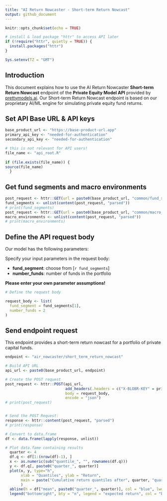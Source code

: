 ```yaml
---
title: "AI Return Nowcaster - Short-term Return Nowcast"
output: github_document
---
```


```r
knitr::opts_chunk$set(echo = TRUE)

# install & load package "httr" to access API later
if (!require("httr", quietly = TRUE)) {
  install.packages("httr")
}

Sys.setenv(TZ = "GMT")

```

## Introduction

This document explains how to use the AI Return Nowcaster **Short-term Return Nowcast** endpoint of the **Private Equity Model API** provided by [prettymodels.ai](https://prettymodels.ai).
Our Short-term Return Nowcast endpoint is based on our proprietary AI/ML engine for simulating private equity fund returns.

## Set API Base URL & API keys

```r
base_product_url <- "https://base-product-url.app"
primary_api_key <- "needed-for-authentication"
secondary_api_key <- "needed-for-authentication"

```

```r

# this is not relevant for API users!
file_name <- "api_root.R"
  
if (file.exists(file_name)) {
source(file_name)
  }

```

## Get fund segments and macro environments

```r

post_request <- httr::GET(url = paste0(base_product_url, "common/fund_segments"))
fund_segments <- unlist(content(post_request, "parsed"))
# print(fund_segments)
post_request <- httr::GET(url = paste0(base_product_url, "common/macro_environments"))
macro_environments <- unlist(content(post_request, "parsed"))
# print(macro_environments)

```

## Define the API request body

Our model has the following parameters:

Specify your input parameters in the request body:

- **fund_segment**: choose from [`r fund_segments`]
- **number_funds**: number of funds in the portfolio

**Please enter your own parameter assumptions!**

```r

# Define the request body

request_body <- list(
  fund_segment = fund_segments[1],
  number_funds = 2
)

```

## Send endpoint request

This endpoint provides a short-term return nowcast for a portfolio of private capital funds.

```r

endpoint <- "air_nowcaster/short_term_return_nowcast"

# Build API URL
api_url <- paste0(base_product_url, endpoint)

# Create the POST request
post_request <- httr::POST(api_url,
                           add_headers(.headers = c("X-BLOBR-KEY" = primary_api_key)),
                           body = request_body,
                           encode = "json")
# print(post_request)


# Send the POST Request:
response <- httr::content(post_request, "parsed")
# print(response)

# Convert to data.frame
df <- data.frame(lapply(response, unlist))

# Plot data.fame containing results
  quarter <- 4
  df.q <- df[1:(nrow(df)-1), ]
  x <- as.numeric(sub("quantile_", "", rownames(df.q)))
  y <- df.q[, paste0("quarter_", quarter)]
  plot(x, y, type="h", 
       xlab = "Quantiles", ylab = "Return", 
       main = paste("Cumulative return quantiles after", quarter, "quarter(s)")
       )
  abline(h = df["mean", paste0("quarter_", quarter)], col = "blue", lwd = 2, lty = 3)
  legend("bottomright", bty = "n", legend = "expected return", col = "blue", lwd = 2, lty = 3)


```



